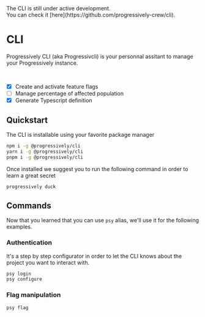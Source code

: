 
<Callout type="warning" emoji="⚠️">
  The CLI is still under active development. <br />
  You can check it [here](https://github.com/progressively-crew/cli).
</Callout>

# CLI

Progressively CLI (aka Progressivcli) is your personnal assitant to manage your Progressively instance.

<br />

- [x] Create and activate feature flags
- [ ] Manage percentage of affected population
- [x] Generate Typescript definition

## Quickstart

The CLI is installable using your favorite package manager

```bash
npm i -g @progressively/cli
yarn i -g @progressively/cli
pnpm i -g @progressively/cli
```

Once installed we suggest you to run the following command in order to learn a great secret

```bash
progressively duck
```

## Commands

Now that you learned that you can use `psy` alias, we'll use it for the following examples.

### Authentication

It's a step by step configurator in order to let the CLI knows about the project you want to interact with.

```bash
psy login
psy configure
```

### Flag manipulation

```bash
psy flag
```
